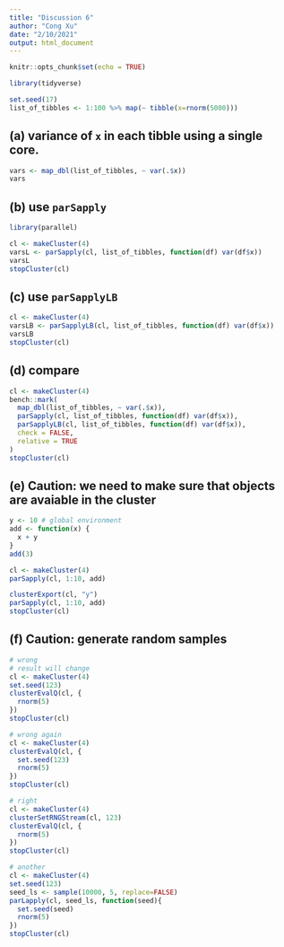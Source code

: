 ```yaml
---
title: "Discussion 6"
author: "Cong Xu"
date: "2/10/2021"
output: html_document
---
```


```r
knitr::opts_chunk$set(echo = TRUE)
```

```r
library(tidyverse)
```

```r
set.seed(17)
list_of_tibbles <- 1:100 %>% map(~ tibble(x=rnorm(5000)))
```

## (a) variance of `x` in each tibble using a single core.

```r
vars <- map_dbl(list_of_tibbles, ~ var(.$x))
vars
```

## (b) use `parSapply`

```r
library(parallel)
```

```r
cl <- makeCluster(4)
varsL <- parSapply(cl, list_of_tibbles, function(df) var(df$x))
varsL
stopCluster(cl)
```

## (c) use `parSapplyLB`

```r
cl <- makeCluster(4)
varsLB <- parSapplyLB(cl, list_of_tibbles, function(df) var(df$x))
varsLB
stopCluster(cl)
```

## (d) compare

```r
cl <- makeCluster(4)
bench::mark(
  map_dbl(list_of_tibbles, ~ var(.$x)),
  parSapply(cl, list_of_tibbles, function(df) var(df$x)),
  parSapplyLB(cl, list_of_tibbles, function(df) var(df$x)),
  check = FALSE,
  relative = TRUE
)
stopCluster(cl)
```

## (e) Caution: we need to make sure that objects are avaiable in the cluster

```r
y <- 10 # global environment
add <- function(x) {
  x + y
}
add(3)
```

```r
cl <- makeCluster(4)
parSapply(cl, 1:10, add)
```

```r
clusterExport(cl, "y")
parSapply(cl, 1:10, add)
stopCluster(cl)
```

## (f) Caution: generate random samples

```r
# wrong
# result will change
cl <- makeCluster(4)
set.seed(123)
clusterEvalQ(cl, {
  rnorm(5)
})
stopCluster(cl)
```

```r
# wrong again
cl <- makeCluster(4)
clusterEvalQ(cl, {
  set.seed(123)
  rnorm(5)
})
stopCluster(cl)
```

```r
# right
cl <- makeCluster(4)
clusterSetRNGStream(cl, 123)
clusterEvalQ(cl, {
  rnorm(5)
})
stopCluster(cl)
```

```r
# another
cl <- makeCluster(4)
set.seed(123)
seed_ls <- sample(10000, 5, replace=FALSE)
parLapply(cl, seed_ls, function(seed){
  set.seed(seed)
  rnorm(5)
})
stopCluster(cl)
```
